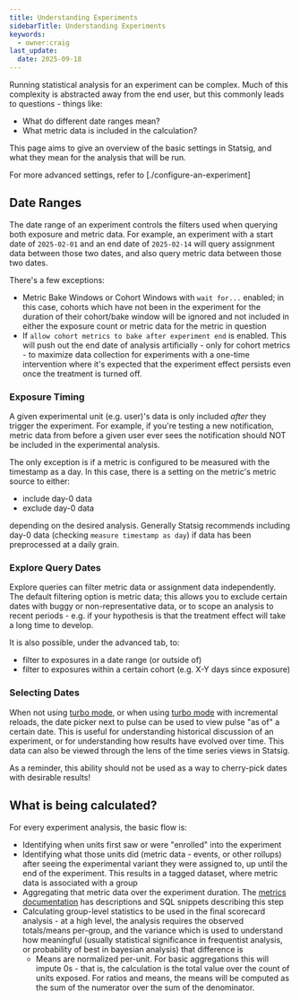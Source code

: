 ```yaml
---
title: Understanding Experiments
sidebarTitle: Understanding Experiments
keywords:
  - owner:craig
last_update:
  date: 2025-09-18
---
```


Running statistical analysis for an experiment can be complex. Much of this complexity is abstracted away from the end user, but this commonly leads to questions - things like:

- What do different date ranges mean?
- What metric data is included in the calculation?

This page aims to give an overview of the basic settings in Statsig, and what they mean for the analysis that will be run.

For more advanced settings, refer to [./configure-an-experiment]

## Date Ranges

The date range of an experiment controls the filters used when querying both exposure and metric data. For example, an experiment with a start date of `2025-02-01` and an end date of `2025-02-14` will query assignment data between those two dates, and also query metric data between those two dates.

There's a few exceptions:

- Metric Bake Windows or Cohort Windows with `wait for...` enabled; in this case, cohorts which have not been in the experiment for the duration of their cohort/bake window will be ignored and not included in either the exposure count or metric data for the metric in question
- If `allow cohort metrics to bake after experiment end` is enabled. This will push out the end date of analysis artificially - only for cohort metrics - to maximize data collection for experiments with a one-time intervention where it's expected that the experiment effect persists even once the treatment is turned off.

### Exposure Timing

A given experimental unit (e.g. user)'s data is only included _after_ they trigger the experiment. For example, if you're testing a new notification, metric data from before a given user ever sees the notification should NOT be included in the experimental analysis.

The only exception is if a metric is configured to be measured with the timestamp as a day. In this case, there is a setting on the metric's metric source to either:

- include day-0 data
- exclude day-0 data

depending on the desired analysis. Generally Statsig recommends including day-0 data (checking `measure timestamp as day`) if data has been preprocessed at a daily grain.

### Explore Query Dates

Explore queries can filter metric data or assignment data independently. The default filtering option is metric data; this allows you to exclude certain dates with buggy or non-representative data, or to scope an analysis to recent periods - e.g. if your hypothesis is that the treatment effect will take a long time to develop.

It is also possible, under the advanced tab, to:

- filter to exposures in a date range (or outside of)
- filter to exposures within a certain cohort (e.g. X-Y days since exposure)

### Selecting Dates

When not using [turbo mode](), or when using [turbo mode]() with incremental reloads, the date picker next to pulse can be used to view pulse "as of" a certain date. This is useful for understanding historical discussion of an experiment, or for understanding how results have evolved over time. This data can also be viewed through the lens of the time series views in Statsig.

As a reminder, this ability should not be used as a way to cherry-pick dates with desirable results!

## What is being calculated?

For every experiment analysis, the basic flow is:

- Identifying when units first saw or were "enrolled" into the experiment
- Identifying what those units did (metric data - events, or other rollups) after seeing the experimental variant they were assigned to, up until the end of the experiment. This results in a tagged dataset, where metric data is associated with a group
- Aggregating that metric data over the experiment duration. The [metrics documentation]() has descriptions and SQL snippets describing this step
- Calculating group-level statistics to be used in the final scorecard analysis - at a high level, the analysis requires the observed totals/means per-group, and the variance which is used to understand how meaningful (usually statistical significance in frequentist analysis, or probability of best in bayesian analysis) that difference is
  - Means are normalized per-unit. For basic aggregations this will impute 0s - that is, the calculation is the total value over the count of units exposed. For ratios and means, the means will be computed as the sum of the numerator over the sum of the denominator.
